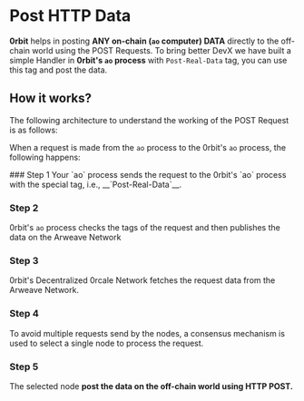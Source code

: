 
# Post HTTP Data

__0rbit__ helps in posting __ANY on-chain (`ao` computer) DATA__ directly to the off-chain world using the POST Requests. To bring better DevX we have built a simple Handler in __0rbit's `ao` process__  with `Post-Real-Data` tag, you can use this tag and post the data.

## How it works?

The following architecture to understand the working of the POST Request is as follows:

When a request is made from the `ao` process to the 0rbit's `ao` process, the following happens:

<Steps>
### Step 1
Your `ao` process sends the request to the 0rbit's `ao` process with the special tag, i.e., __`Post-Real-Data`__.
 
### Step 2
0rbit's `ao` process checks the tags of the request and then publishes the data on the Arweave Network

### Step 3
0rbit's Decentralized 0rcale Network fetches the request data from the Arweave Network. 

### Step 4
To avoid multiple requests send by the nodes, a consensus mechanism is used to select a single node to process the request.

### Step 5
The selected node __post the data on the off-chain world using HTTP POST.__
</Steps>
